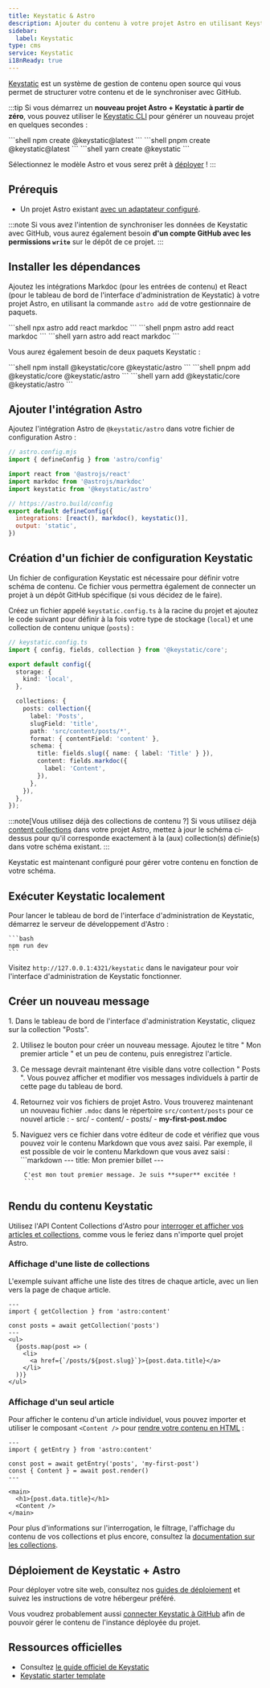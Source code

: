 ```yaml
---
title: Keystatic & Astro
description: Ajouter du contenu à votre projet Astro en utilisant Keystatic comme CMS
sidebar:
  label: Keystatic
type: cms
service: Keystatic
i18nReady: true
---
```


[Keystatic](https://keystatic.com/) est un système de gestion de contenu open source qui vous permet de structurer votre contenu et de le synchroniser avec GitHub.

:::tip
Si vous démarrez un **nouveau projet Astro + Keystatic à partir de zéro**, vous pouvez utiliser le [Keystatic CLI](https://keystatic.com/docs/quick-start#keystatic-cli) pour générer un nouveau projet en quelques secondes :

<PackageManagerTabs>
  <Fragment slot="npm">
  ```shell
  npm create @keystatic@latest
  ```
  </Fragment>
  <Fragment slot="pnpm">
  ```shell
  pnpm create @keystatic@latest
  ```
  </Fragment>
  <Fragment slot="yarn">
  ```shell
  yarn create @keystatic
  ```
  </Fragment>
</PackageManagerTabs>

Sélectionnez le modèle Astro et vous serez prêt à [déployer](#déploiement-de-keystatic--astro) !
:::

## Prérequis

- Un projet Astro existant [avec un adaptateur configuré](/fr/guides/on-demand-rendering/).

:::note
Si vous avez l'intention de synchroniser les données de Keystatic avec GitHub, vous aurez également besoin **d'un compte GitHub avec les permissions `write`** sur le dépôt de ce projet.
:::

## Installer les dépendances

Ajoutez les intégrations Markdoc (pour les entrées de contenu) et React (pour le tableau de bord de l'interface d'administration de Keystatic) à votre projet Astro, en utilisant la commande `astro add` de votre gestionnaire de paquets.

<PackageManagerTabs>
  <Fragment slot="npm">
  ```shell
  npx astro add react markdoc
  ```
  </Fragment>
  <Fragment slot="pnpm">
  ```shell
  pnpm astro add react markdoc
  ```
  </Fragment>
  <Fragment slot="yarn">
  ```shell
  yarn astro add react markdoc
  ```
  </Fragment>
</PackageManagerTabs>

Vous aurez également besoin de deux paquets Keystatic :

<PackageManagerTabs>
  <Fragment slot="npm">
  ```shell
  npm install @keystatic/core @keystatic/astro
  ```
  </Fragment>
  <Fragment slot="pnpm">
  ```shell
  pnpm add @keystatic/core @keystatic/astro
  ```
  </Fragment>
  <Fragment slot="yarn">
  ```shell
  yarn add @keystatic/core @keystatic/astro
  ```
  </Fragment>
</PackageManagerTabs>

## Ajouter l'intégration Astro

Ajoutez l'intégration Astro de `@keystatic/astro` dans votre fichier de configuration Astro :

```js  ins={6} ins=", keystatic()"
// astro.config.mjs
import { defineConfig } from 'astro/config'

import react from '@astrojs/react'
import markdoc from '@astrojs/markdoc'
import keystatic from '@keystatic/astro'

// https://astro.build/config
export default defineConfig({
  integrations: [react(), markdoc(), keystatic()],
  output: 'static',
})
```

## Création d'un fichier de configuration Keystatic

Un fichier de configuration Keystatic est nécessaire pour définir votre schéma de contenu. Ce fichier vous permettra également de connecter un projet à un dépôt GitHub spécifique (si vous décidez de le faire).

Créez un fichier appelé `keystatic.config.ts` à la racine du projet et ajoutez le code suivant pour définir à la fois votre type de stockage (`local`) et une collection de contenu unique (`posts`) :

```ts {8-25}
// keystatic.config.ts
import { config, fields, collection } from '@keystatic/core';

export default config({
  storage: {
    kind: 'local',
  },

  collections: {
    posts: collection({
      label: 'Posts',
      slugField: 'title',
      path: 'src/content/posts/*',
      format: { contentField: 'content' },
      schema: {
        title: fields.slug({ name: { label: 'Title' } }),
        content: fields.markdoc({
          label: 'Content',
        }),
      },
    }),
  },
});
```

:::note[Vous utilisez déjà des collections de contenu ?]
Si vous utilisez déjà [content collections](/fr/guides/content-collections/) dans votre projet Astro, mettez à jour le schéma ci-dessus pour qu'il corresponde exactement à la (aux) collection(s) définie(s) dans votre schéma existant.
:::

Keystatic est maintenant configuré pour gérer votre contenu en fonction de votre schéma.

## Exécuter Keystatic localement

Pour lancer le tableau de bord de l'interface d'administration de Keystatic, démarrez le serveur de développement d'Astro :

    ```bash
    npm run dev
    ```

Visitez `http://127.0.0.1:4321/keystatic` dans le navigateur pour voir l'interface d'administration de Keystatic fonctionner.

## Créer un nouveau message

<Steps>
1. Dans le tableau de bord de l'interface d'administration Keystatic, cliquez sur la collection "Posts".

2. Utilisez le bouton pour créer un nouveau message. Ajoutez le titre " Mon premier article " et un peu de contenu, puis enregistrez l'article.
 
3. Ce message devrait maintenant être visible dans votre collection " Posts ". Vous pouvez afficher et modifier vos messages individuels à partir de cette page du tableau de bord.
 
4. Retournez voir vos fichiers de projet Astro. Vous trouverez maintenant un nouveau fichier `.mdoc` dans le répertoire `src/content/posts` pour ce nouvel article :
		<FileTree title="Project Structure">
		- src/
		  - content/
		    - posts/
		      - **my-first-post.mdoc**
		</FileTree>

5. Naviguez vers ce fichier dans votre éditeur de code et vérifiez que vous pouvez voir le contenu Markdown que vous avez saisi. Par exemple, il est possible de voir le contenu Markdown que vous avez saisi :
		```markdown
		---
		title: Mon premier billet
		---
		
		C'est mon tout premier message. Je suis **super** excitée !
		```
</Steps>

## Rendu du contenu Keystatic

Utilisez l'API Content Collections d'Astro pour [interroger et afficher vos articles et collections](/fr/guides/content-collections/#interroger-les-collections), comme vous le feriez dans n'importe quel projet Astro.

### Affichage d'une liste de collections

L'exemple suivant affiche une liste des titres de chaque article, avec un lien vers la page de chaque article.

```tsx {4}
---
import { getCollection } from 'astro:content'

const posts = await getCollection('posts')
---
<ul>
  {posts.map(post => (
    <li>
      <a href={`/posts/${post.slug}`}>{post.data.title}</a>
    </li>
  ))}
</ul>
```

### Affichage d'un seul article

Pour afficher le contenu d'un article individuel, vous pouvez importer et utiliser le composant `<Content />` pour [rendre votre contenu en HTML](/fr/guides/content-collections/#restitution-du-contenu) :

```tsx {4-5}
---
import { getEntry } from 'astro:content'

const post = await getEntry('posts', 'my-first-post')
const { Content } = await post.render()
---

<main>
  <h1>{post.data.title}</h1>
  <Content />
</main>

```

Pour plus d'informations sur l'interrogation, le filtrage, l'affichage du contenu de vos collections et plus encore, consultez la [documentation sur les collections](/fr/guides/content-collections/).

## Déploiement de Keystatic + Astro

Pour déployer votre site web, consultez nos [guides de déploiement](/fr/guides/deploy/) et suivez les instructions de votre hébergeur préféré.

Vous voudrez probablement aussi [connecter Keystatic à GitHub](https://keystatic.com/docs/connect-to-github) afin de pouvoir gérer le contenu de l'instance déployée du projet.

## Ressources officielles

- Consultez [le guide officiel de Keystatic](https://keystatic.com/docs/installation-astro)
- [Keystatic starter template](https://github.com/Thinkmill/keystatic/tree/main/templates/astro)
